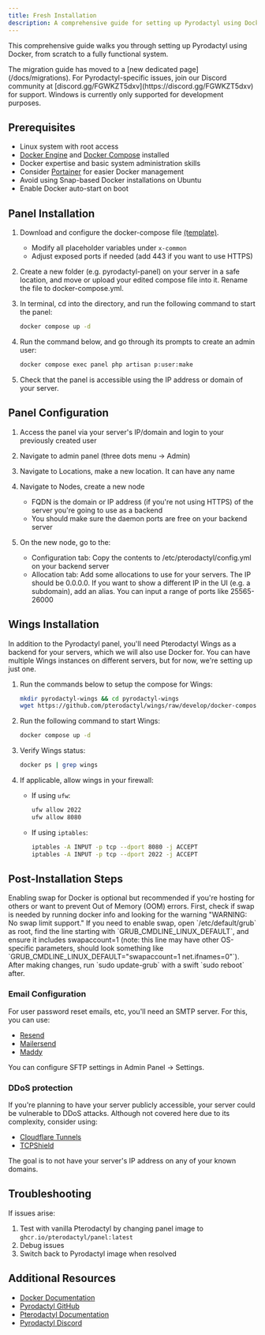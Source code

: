 ```yaml
---
title: Fresh Installation
description: A comprehensive guide for setting up Pyrodactyl using Docker
---
```


This comprehensive guide walks you through setting up Pyrodactyl using Docker, from scratch to a fully functional system.

<Callout type="note">
  The migration guide has moved to a [new dedicated page](/docs/migrations).
</Callout>

<Callout type="info">
  For Pyrodactyl-specific issues, join our Discord community at
  [discord.gg/FGWKZT5dxv](https://discord.gg/FGWKZT5dxv) for support.
</Callout>

<Callout type="warn">
  Windows is currently only supported for development purposes.
</Callout>

## Prerequisites

- Linux system with root access
- [Docker Engine](https://docs.docker.com/engine/install/) and [Docker Compose](https://docs.docker.com/compose/install/) installed
- Docker expertise and basic system administration skills
- Consider [Portainer](https://docs.portainer.io/start/install) for easier Docker management
- Avoid using Snap-based Docker installations on Ubuntu
- Enable Docker auto-start on boot

## Panel Installation

1. Download and configure the docker-compose file [(template)](https://raw.githubusercontent.com/pyrohost/pyrodactyl/main/docker-compose.example.yml).

   - Modify all placeholder variables under `x-common`
   - Adjust exposed ports if needed (add 443 if you want to use HTTPS)

1. Create a new folder (e.g. pyrodactyl-panel) on your server in a safe location, and move or upload your edited compose file into it. Rename the file to docker-compose.yml.

1. In terminal, cd into the directory, and run the following command to start the panel:

   ```bash
   docker compose up -d
   ```

1. Run the command below, and go through its prompts to create an admin user:

   ```bash
   docker compose exec panel php artisan p:user:make
   ```

1. Check that the panel is accessible using the IP address or domain of your server.

## Panel Configuration

1. Access the panel via your server's IP/domain and login to your previously created user
1. Navigate to admin panel (three dots menu → Admin)
1. Navigate to Locations, make a new location. It can have any name
1. Navigate to Nodes, create a new node

   - FQDN is the domain or IP address (if you're not using HTTPS) of the server you're going to use as a backend
   - You should make sure the daemon ports are free on your backend server

1. On the new node, go to the:
   - Configuration tab: Copy the contents to /etc/pterodactyl/config.yml on your backend server
   - Allocation tab: Add some allocations to use for your servers. The IP should be 0.0.0.0. If you want to show a different IP in the UI (e.g. a subdomain), add an alias. You can input a range of ports like 25565-26000

## Wings Installation

In addition to the Pyrodactyl panel, you'll need Pterodactyl Wings as a backend for your servers, which we will also use Docker for. You can have multiple Wings instances on different servers, but for now, we're setting up just one.

1. Run the commands below to setup the compose for Wings:

   ```bash
   mkdir pyrodactyl-wings && cd pyrodactyl-wings
   wget https://github.com/pterodactyl/wings/raw/develop/docker-compose.example.yml -O docker-compose.yml
   ```

1. Run the following command to start Wings:

   ```bash
   docker compose up -d
   ```

1. Verify Wings status:

   ```bash
   docker ps | grep wings
   ```

1. If applicable, allow wings in your firewall:
   - If using `ufw`:
     ```bash
     ufw allow 2022
     ufw allow 8080
     ```
   - If using `iptables`:
     ```bash
     iptables -A INPUT -p tcp --dport 8080 -j ACCEPT
     iptables -A INPUT -p tcp --dport 2022 -j ACCEPT
     ```

## Post-Installation Steps

<Callout type="info">
  Enabling swap for Docker is optional but recommended if you're hosting for others or want to prevent Out of Memory (OOM) errors. 
  First, check if swap is needed by running docker info and looking for the warning "WARNING: No swap limit support." If you need to enable swap, open `/etc/default/grub` as root, find the line starting with `GRUB_CMDLINE_LINUX_DEFAULT`, 
  and ensure it includes swapaccount=1 (note: this line may have other OS-specific parameters, should look something like `GRUB_CMDLINE_LINUX_DEFAULT="swapaccount=1 net.ifnames=0"`). After making changes, run `sudo update-grub` with a swift `sudo reboot` after.
</Callout>


### Email Configuration

For user password reset emails, etc, you'll need an SMTP server. For this, you can use:

- [Resend](https://resend.com/)
- [Mailersend](https://www.mailersend.com/)
- [Maddy](https://maddy.email)

You can configure SFTP settings in Admin Panel → Settings.

### DDoS protection

If you're planning to have your server publicly accessible, your server could be vulnerable to DDoS attacks. Although not covered here due to its complexity, consider using:

- [Cloudflare Tunnels](https://www.cloudflare.com/products/tunnel/)
- [TCPShield](https://tcpshield.com/)

The goal is to not have your server's IP address on any of your known domains.

## Troubleshooting

If issues arise:

1. Test with vanilla Pterodactyl by changing panel image to `ghcr.io/pterodactyl/panel:latest`
1. Debug issues
1. Switch back to Pyrodactyl image when resolved

## Additional Resources

- [Docker Documentation](https://docs.docker.com/)
- [Pyrodactyl GitHub](https://github.com/pyrohost/pyrodactyl)
- [Pterodactyl Documentation](https://pterodactyl.io/)
- [Pyrodactyl Discord](https://discord.com/invite/FGWKZT5dxv?utm_campaign=pyrodactyl_support)

